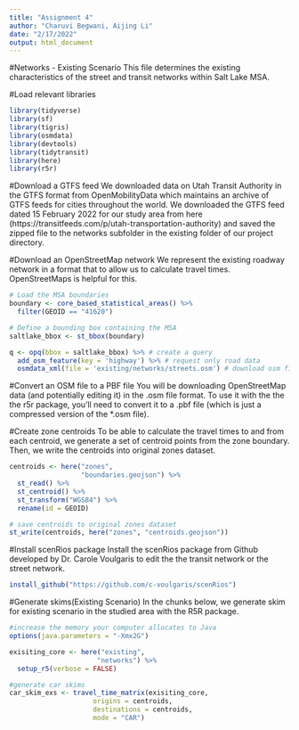 ```yaml
---
title: "Assignment 4"
author: "Charuvi Begwani, Aijing Li"
date: "2/17/2022"
output: html_document
---
```


#Networks - Existing Scenario
This file determines the existing characteristics of the street and transit networks within Salt Lake MSA.

#Load relevant libraries
```r
library(tidyverse)
library(sf)
library(tigris)
library(osmdata)
library(devtools)
library(tidytransit)
library(here)
library(r5r)
```


#Download a GTFS feed
We downloaded data on Utah Transit Authority in the GTFS format from OpenMobilityData which maintains an archive of GTFS feeds for cities throughout the world. We downloaded the GTFS feed dated 15 February 2022 for our study area from here (https://transitfeeds.com/p/utah-transportation-authority) and saved the zipped file to the networks subfolder in the existing folder of our project directory. 

#Download an OpenStreetMap network
We represent the existing roadway network in a format that to allow us to calculate travel times. OpenStreetMaps is helpful for this.
```r
# Load the MSA boundaries
boundary <- core_based_statistical_areas() %>%
  filter(GEOID == "41620")

# Define a bounding box containing the MSA
saltlake_bbox <- st_bbox(boundary)

q <- opq(bbox = saltlake_bbox) %>% # create a query
  add_osm_feature(key = 'highway') %>% # request only road data
  osmdata_xml(file = 'existing/networks/streets.osm') # download osm file
```


#Convert an OSM file to a PBF file
You will be downloading OpenStreetMap data (and potentially editing it) in the .osm file format. To use it with the the the r5r package, you’ll need to convert it to a .pbf file (which is just a compressed version of the *.osm file).

#Create zone centroids
To be able to calculate the travel times to and from each centroid, we generate a set of centroid points from the zone boundary. Then, we write the centroids into original zones dataset.
```r
centroids <- here("zones",
                  "boundaries.geojson") %>%
  st_read() %>%
  st_centroid() %>%
  st_transform("WGS84") %>%
  rename(id = GEOID)
```
```r
# save centroids to original zones dataset
st_write(centroids, here("zones", "centroids.geojson"))
```

#Install scenRios package
Install the scenRios package from Github developed by Dr. Carole Voulgaris to edit the the transit network or the street network.
```r
install_github("https://github.com/c-voulgaris/scenRios")
```


#Generate skims(Existing Scenario)
In the chunks below, we generate skim for existing scenario in the studied area with the R5R package.
```r
#increase the memory your computer allocates to Java
options(java.parameters = "-Xmx2G")
```

```r
exisiting_core <- here("existing",
                      "networks") %>%
  setup_r5(verbose = FALSE)
```
```r
#generate car skims
car_skim_exs <- travel_time_matrix(exisiting_core, 
                     origins = centroids,
                     destinations = centroids,
                     mode = "CAR")
```



